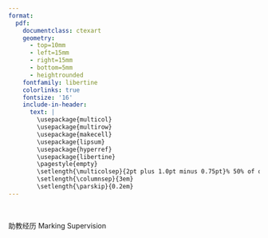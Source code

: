 ```yaml
---
format:
  pdf:
    documentclass: ctexart
    geometry:
      - top=10mm
      - left=15mm
      - right=15mm
      - bottom=5mm
      - heightrounded
    fontfamily: libertine
    colorlinks: true
    fontsize: '16'
    include-in-header:
      text: |
        \usepackage{multicol}
        \usepackage{multirow}
        \usepackage{makecell}
        \usepackage{lipsum}
        \usepackage{hyperref}
        \usepackage{libertine}
        \pagestyle{empty}
        \setlength{\multicolsep}{2pt plus 1.0pt minus 0.75pt}% 50% of original values
        \setlength{\columnsep}{3em}
        \setlength{\parskip}{0.2em}
---
```



<!-- TITLE -->
\begin{huge}
\begin{center}

{\bf 王 鹏翔  \ \ \ WANG PENGXIANG}

\end{center}
\end{huge}

<!-- CONTACT INFO -->
\begin{center}
shawn.pxwang@gmail.com ∙\href{https://github.com/pengxiang-wang}{GitHub} ∙ \href{https://www.linkedin.com/in/pengxiang-wang-25643b1a5/}{LinkedIn}
\end{center}
\vspace{15pt}




<!-- EDUCATION: 1ST BULLET -->
\begin{large}
{\bf 教育经历}
\vspace{0.25em}
\hrule
\vspace{0.25em}
\begin{tabular}{clr}
    \multirow{2}{*}{
    \includegraphics[height=2em]{../assets/uob-logo-simple.jpg}
     }
&{\bf \href{https://www.bristol.ac.uk}{英国布里斯托大学}, \href{https://www.bristol.ac.uk/engineering/schools/eng-maths-tech/}{工程数学与技术学院}}
&2023.12 - 2024.12\\
&
访问学者, 导师: \href{https://research-information.bris.ac.uk/en/persons/weiru-liu}{Weiru Liu 教授}, \href{https://people.uwe.ac.uk/Person/JunHong}{Jun Hong 教授}& \\
\end{tabular}


\vspace{0.25em}
\begin{tabular}{clr}
    \multirow{2}{*}{
    \includegraphics[height=2em]{../assets/pku-logo-simple.png}
     }
&{\bf \href{https://english.pku.edu.cn}{北京大学}, \href{http://english.math.pku.edu.cn}{数学科学学院}}
& 2020.09 - 至今\\
&
博士生, 应用数学专业, 导师: \href{http://english.math.pku.edu.cn//Faculty/Facuity/ALL/old_site_Faculty_ALL_2_80.htm}{牟克典副教授}\\
\end{tabular}



\vspace{0.25em}
\begin{tabular}{clr}
    \multirow{2}{*}{
    \includegraphics[height=2em]{../assets/bit-logo-simple.jpg}
     }
&{\bf \href{https://english.bit.edu.cn}{北京理工大学}, \href{https://math.bit.edu.cn}{数学与统计学院}}
&Aug 2016 - Jul 2020\\
&
理学学士, 信息与计算科学专业\\
\end{tabular}

\end{large}



\vspace{0.25em}

<!-- PUBLICATIONS -->
\begin{large}
{\bf 发表文章}
\vspace{0.25em}
\hrule
\vspace{0.25em}


\begin{tabular}{lr}
{\bf \href{https://link.springer.com/chapter/10.1007/978-3-031-70352-2_9}{AdaHAT: Adaptive Hard Attention to the Task in Task-Incremental Learning}}
&ECML PKDD 2024\\
& \\
\end{tabular}
\end{large}\


助教经历 Marking Supervision


